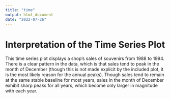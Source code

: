 ```yaml
---
title: "time"
output: html_document
date: "2022-07-26"
---
```


# Interpretation of the Time Series Plot 

This time series plot displays a shop’s sales of souvenirs from 1988 to 1994. There is a clear pattern in the data, which is that sales tend to peak in the month of December (though this is not made explicit by the included plot, it is the most likely reason for the annual peaks). Though sales tend to remain at the same stable baseline for most years, sales in the month of December exhibit sharp peaks for all years, which become only larger in magnitude with each year. 
